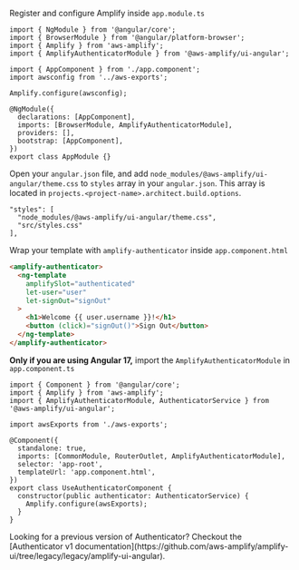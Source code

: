 
Register and configure Amplify inside `app.module.ts`

```ts{3-4,7,9,13}
import { NgModule } from '@angular/core';
import { BrowserModule } from '@angular/platform-browser';
import { Amplify } from 'aws-amplify';
import { AmplifyAuthenticatorModule } from '@aws-amplify/ui-angular';

import { AppComponent } from './app.component';
import awsconfig from '../aws-exports';

Amplify.configure(awsconfig);

@NgModule({
  declarations: [AppComponent],
  imports: [BrowserModule, AmplifyAuthenticatorModule],
  providers: [],
  bootstrap: [AppComponent],
})
export class AppModule {}
```

Open your `angular.json` file, and add `node_modules/@aws-amplify/ui-angular/theme.css` to `styles` array in your `angular.json`. This array is located in `projects.<project-name>.architect.build.options`.

```json{2}
"styles": [
  "node_modules/@aws-amplify/ui-angular/theme.css",
  "src/styles.css"
],
```

Wrap your template with `amplify-authenticator` inside `app.component.html`

```html
<amplify-authenticator>
  <ng-template
    amplifySlot="authenticated"
    let-user="user"
    let-signOut="signOut"
  >
    <h1>Welcome {{ user.username }}!</h1>
    <button (click)="signOut()">Sign Out</button>
  </ng-template>
</amplify-authenticator>
```
**Only if you are using Angular 17,** import the `AmplifyAuthenticatorModule` in `app.component.ts`

```ts{3,8,9}
import { Component } from '@angular/core';
import { Amplify } from 'aws-amplify';
import { AmplifyAuthenticatorModule, AuthenticatorService } from '@aws-amplify/ui-angular';

import awsExports from './aws-exports';

@Component({
  standalone: true,
  imports: [CommonModule, RouterOutlet, AmplifyAuthenticatorModule],
  selector: 'app-root',
  templateUrl: 'app.component.html',
})
export class UseAuthenticatorComponent {
  constructor(public authenticator: AuthenticatorService) {
    Amplify.configure(awsExports);
  }
}
```

<Alert role="none" variation="info" heading="Angular Authenticator v1">
  Looking for a previous version of Authenticator? Checkout the [Authenticator v1 documentation](https://github.com/aws-amplify/amplify-ui/tree/legacy/legacy/amplify-ui-angular).
</Alert>

